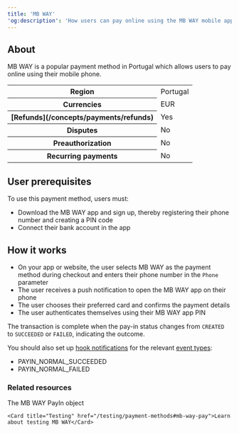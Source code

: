 ```yaml
---
title: 'MB WAY'  
'og:description': 'How users can pay online using the MB WAY mobile app, a popular payment method in Portugal.'  
---
```


## About

MB WAY is a popular payment method in Portugal which allows users to pay online using their mobile phone.  

<table class="html-table">
    <tbody>
        <tr>
            <th class="header">Region</th>
            <td class="content">
                Portugal
            </td>
            </tr>
        <tr>
            <th class="header">Currencies</th>
            <td class="content">
                EUR
            </td>
            </tr>
        <tr>
            <th class="header">[Refunds](/concepts/payments/refunds)</th>
            <td class="content">
                Yes
            </td>
            </tr>
        <tr>
            <th class="header">Disputes</th>
            <td class="content">
                No
            </td>
            </tr>
        <tr>
            <th class="header">Preauthorization</th>
            <td class="content">
                No
            </td>
            </tr>
        <tr>
            <th class="header">Recurring payments</th>
            <td class="content">
                No
            </td>
            </tr>
    </tbody>
</table>

## User prerequisites

To use this payment method, users must:  
- Download the MB WAY app and sign up, thereby registering their phone number and creating a PIN code  
- Connect their bank account in the app  

## How it works  
- On your app or website, the user selects MB WAY as the payment method during checkout and enters their phone number in the `Phone` parameter  
- The user receives a push notification to open the MB WAY app on their phone  
- The user chooses their preferred card and confirms the payment details  
- The user authenticates themselves using their MB WAY app PIN  

The transaction is complete when the pay-in status changes from `CREATED` to `SUCCEEDED` or `FAILED`, indicating the outcome.  

You should also set up [hook notifications](/webhooks) for the relevant [event types](/webhooks/event-types):
-   PAYIN_NORMAL_SUCCEEDED
-   PAYIN_NORMAL_FAILED 

### Related resources  

<CardGroup col={2}> 
    <Card title="Endpoint" href="/api-reference/mb-way/mb-way-payin-object">The MB WAY PayIn object</Card>  

    <Card title="Testing" href="/testing/payment-methods#mb-way-pay">Learn about testing MB WAY</Card>
</CardGroup>